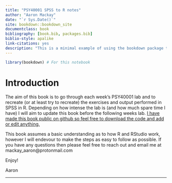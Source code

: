 ```yaml
--- 
title: "PSY40001 SPSS to R notes"
author: "Aaron Mackay"
date: "`r Sys.Date()`"
site: bookdown::bookdown_site
documentclass: book
bibliography: [book.bib, packages.bib]
biblio-style: apalike
link-citations: yes
description: "This is a minimal example of using the bookdown package to write a book. The output format for this example is bookdown::gitbook."
---
```


```r
library(bookdown) # For this notebook
```

# Introduction {-#mIntro}

The aim of this book is to go through each week's PSY40001 lab and to recreate (or at least try to recreate) the exercises and output performed in SPSS in R.  Depending on how intense the lab is (and how much spare time I have) I will aim to update this book before the following weeks lab.  <a href = https://github.com/ajmackay/PSY40001.git> I have made this book public on github so feel free to download the code and add or edit anything. </a>

This book assumes a basic understanding as to how R and RStudio work, however I will endevour to make the steps as easy to follow as possible.  If you have any questions then please feel free to reach out and email me at mackay_aaron@protonmail.com

Enjoy!

Aaron

***
